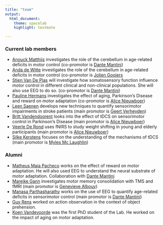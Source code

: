 ```yaml
---
title: "team"
output:
  html_document:
    theme: spacelab
    highlight: textmate 

---
```



### Current lab members
* [Anouck Matthijs](https://www.kuleuven.be/wieiswie/nl/person/00147975) investigates the role of the cerebellum in age-related deficits in motor control (co-promotor is [Dante Mantini](https://www.kuleuven.be/wieiswie/nl/person/00064085))
* [Anda de Witte](https://www.kuleuven.be/wieiswie/nl/person/00146033) investigates the role of the cerebellum in age-related deficits in motor control (co-promotor is [Jolien Gooiers](https://www.kuleuven.be/wieiswie/nl/person/00065645)
* [Stien Van De Plas](https://www.kuleuven.be/wieiswie/nl/person/00118791) will investigate how somatosensory function influence motor control in different clinical and non-clinical populations. She will also use EEG to do so. (co-promotor is [Dante Mantini](https://www.kuleuven.be/wieiswie/nl/person/00064085))
* [Pauline Hermans](https://www.kuleuven.be/wieiswie/nl/person/00120172) investigates the effect of aging, Parkinson's Disease and reward on motor adaptation (co-promotor is [Alice Nieuwboer](https://www.kuleuven.be/wieiswie/nl/person/00014581))
* [Leen Saenen](https://www.kuleuven.be/wieiswie/nl/person/00123401) develops new techniques to quantify sensorimotor impairments in stroke patients (main promotor is [Geert Verheyden](https://www.kuleuven.be/wieiswie/nl/person/00029759))
* [Britt Vandendoorent](https://www.kuleuven.be/wieiswie/nl/person/00086733) looks into the effect of tDCS on sensorimotor control in Parkinson's Disease (main promotor is [Alice Nieuwboer](https://www.kuleuven.be/wieiswie/nl/person/00014581))
* [Veerle De Rond](https://www.kuleuven.be/wieiswie/nl/person/00117680) uses fNIRS to study weight shifting in young and elderly participants (main promotor is [Alice Nieuwboer](https://www.kuleuven.be/wieiswie/nl/person/00014581))
* [Silke Kerstens](https://www.kuleuven.be/wieiswie/nl/person/00122770) focuses on the understanding of the mechanisms of tDCS (main promotor is [Myles Mc Laughlin](https://www.kuleuven.be/wieiswie/nl/person/00043883))


### Alumni
* [Matheus Maia Pacheco](https://www.kuleuven.be/wieiswie/nl/person/00144244) works on the effect of reward on motor adaptation. He will also used EEG to understand the neural substrate of motor adaptation. Collaboration with [Dante Mantini](https://www.kuleuven.be/wieiswie/nl/person/00064085)
* [Mareike Gann](https://www.kuleuven.be/wieiswie/nl/person/00114278) investigates motor memory consolidation with TMS and fMRI (main promotor is [Genevieve Albouy](https://www.kuleuven.be/wieiswie/nl/person/00096297))
* [Manasa Parthasharathy](https://www.kuleuven.be/wieiswie/nl/person/00118155) works on the use of EEG to quantify age-related deficits in sensorimotor control (main promotor is [Dante Mantini](https://www.kuleuven.be/wieiswie/nl/person/00064085))
* [Guy Rens](http://orcid.org/0000-0002-1000-529X) worked on action observation in the context of object prehension.
* [Koen Vandevoorde](https://scholar.google.be/citations?user=hezciDMAAAAJ&hl=en) was the first PhD student of the Lab. He worked on the impact of aging on motor adaptation.